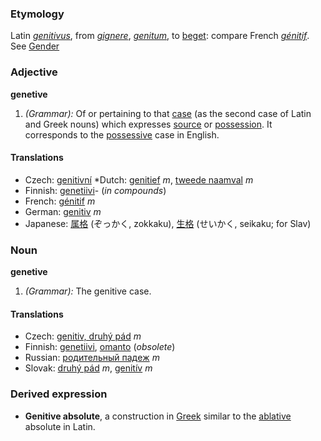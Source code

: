 ===Etymology===
Latin ''[[genitivus]]'', from ''[[gignere]]'', ''[[genitum]]'', to [[beget]]: compare French ''[[génitif]]''. See [[Gender]]
===Adjective===
'''genetive'''
#''(Grammar):'' Of or pertaining to that [[case]] (as the second case of Latin and Greek nouns) which expresses [[source]] or [[possession]].  It corresponds to the [[possessive]] case in English.
====Translations====
*Czech: [[genitivní]]  *Dutch: [[genitief ]] ''m'', [[tweede naamval]] ''m''
*Finnish: [[genetiivi]]- (''in compounds'')
*French: [[génitif]] ''m''
*German: [[genitiv]] ''m''
*Japanese: [[属格]] (ぞっかく, zokkaku), [[生格]] (せいかく, seikaku; for Slav)

===Noun===
'''genetive'''
#''(Grammar):'' The genitive case.
====Translations====
*Czech: [[genitiv, druhý pád]]  ''m''
*Finnish: [[genetiivi]], [[omanto]] (''obsolete'')
*Russian: [[рoдитeльный пaдeж]] ''m''
*Slovak: [[druhý pád]] ''m'', [[genitív]] ''m''

===Derived expression===
*'''Genitive absolute''', a construction in [[Greek]] similar to the [[ablative]] absolute in Latin.